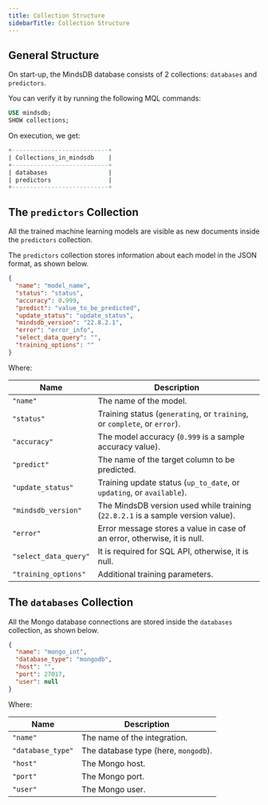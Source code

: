 ```yaml
---
title: Collection Structure
sidebarTitle: Collection Structure
---
```


## General Structure

On start-up, the MindsDB database consists of 2 collections: `databases` and
`predictors`.

You can verify it by running the following MQL commands:

```sql
USE mindsdb;
SHOW collections;
```

On execution, we get:

```sql
+---------------------------+
| Collections_in_mindsdb    |
+---------------------------+
| databases                 |
| predictors                |
+---------------------------+
```

## The `predictors` Collection

All the trained machine learning models are visible as new documents inside the
`predictors` collection.

The `predictors` collection stores information about each model in the JSON
format, as shown below.

```json
{
  "name": "model_name",
  "status": "status",
  "accuracy": 0.999,
  "predict": "value_to_be_predicted",
  "update_status": "update_status",
  "mindsdb_version": "22.8.2.1",
  "error": "error_info",
  "select_data_query": "",
  "training_options": ""
}
```

Where:

| Name                  | Description                                                                     |
| --------------------- | ------------------------------------------------------------------------------- |
| `"name"`              | The name of the model.                                                          |
| `"status"`            | Training status (`generating`, or `training`, or `complete`, or `error`).       |
| `"accuracy"`          | The model accuracy (`0.999` is a sample accuracy value).                        |
| `"predict"`           | The name of the target column to be predicted.                                  |
| `"update_status"`     | Training update status (`up_to_date`, or `updating`, or `available`).           |
| `"mindsdb_version"`   | The MindsDB version used while training (`22.8.2.1` is a sample version value). |
| `"error"`             | Error message stores a value in case of an error, otherwise, it is null.        |
| `"select_data_query"` | It is required for SQL API, otherwise, it is null.                              |
| `"training_options"`  | Additional training parameters.                                                 |

## The `databases` Collection

All the Mongo database connections are stored inside the `databases` collection,
as shown below.

```json
{
  "name": "mongo_int",
  "database_type": "mongodb",
  "host": "",
  "port": 27017,
  "user": null
}
```

Where:

| Name              | Description                          |
| ----------------- | ------------------------------------ |
| `"name"`          | The name of the integration.         |
| `"database_type"` | The database type (here, `mongodb`). |
| `"host"`          | The Mongo host.                      |
| `"port"`          | The Mongo port.                      |
| `"user"`          | The Mongo user.                      |
